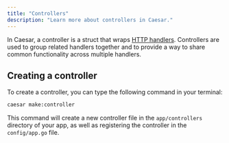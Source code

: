 ```yaml
---
title: "Controllers"
description: "Learn more about controllers in Caesar."
---
```


In Caesar, a controller is a struct that wraps [HTTP handlers](./routing#route-handler). Controllers are used to group related handlers together and to provide a way to share common functionality across multiple handlers.

## Creating a controller

To create a controller, you can type the following command in your terminal:

```bash
caesar make:controller
```

This command will create a new controller file in the `app/controllers` directory of your app, as well as registering the controller in the `config/app.go` file.
